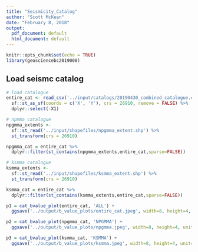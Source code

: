 ```yaml
---
title: "Seismicity_Catalog"
author: "Scott McKean"
date: "February 8, 2018"
output:
  pdf_document: default
  html_document: default
---
```


```r
knitr::opts_chunk$set(echo = TRUE)
library(geosciencebc2019008)
```

## Load seismc catalog

```r
# load catalogue 
entire_cat <- read_csv('../input/catalogs/20190430_combined_catalogue.csv') %>%
  sf::st_as_sf(coords = c('X', 'Y'), crs = 26910, remove = FALSE) %>%
  dplyr::select(-X1)

# npmma catalogue
npgmma_extents <-
  sf::st_read('../input/shapefiles/npgmma_extent.shp') %>%
  st_transform(crs = 26910) 

npgmma_cat = entire_cat %>%
  dplyr::filter(st_contains(npgmma_extents,entire_cat,sparse=FALSE))

# ksmma catalogue
ksmma_extents <-
  sf::st_read('../input/shapefiles/ksmma_extent.shp') %>%
  st_transform(crs = 26910)  

ksmma_cat = entire_cat %>%
  dplyr::filter(st_contains(ksmma_extents,entire_cat,sparse=FALSE))

```

```r
p1 = cat_bvalue_plot(entire_cat, 'ALL') +
  ggsave('../output/b_value_plots/entire_cat.jpeg', width=8, height=4, unit='in', dpi=600)

p2 = cat_bvalue_plot(npgmma_cat, 'NPGMMA') +
  ggsave('../output/b_value_plots/npgmma.jpeg', width=8, height=4, unit='in', dpi=600)

p3 = cat_bvalue_plot(ksmma_cat, 'KSMMA') +
  ggsave('../output/b_value_plots/ksmma.jpeg', width=8, height=4, unit='in', dpi=600)
```